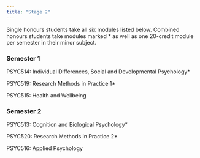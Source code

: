 ```yaml
---
title: "Stage 2"
---
```


Single honours students take all six modules listed below. Combined honours students take modules marked \* as well as one 20-credit module per semester in their minor subject.

### Semester 1

PSYC514: Individual Differences, Social and Developmental Psychology\*

PSYC519: Research Methods in Practice 1\*

PSYC515: Health and Wellbeing

### Semester 2

PSYC513: Cognition and Biological Psychology\*

PSYC520: Research Methods in Practice 2\*

PSYC516: Applied Psychology
